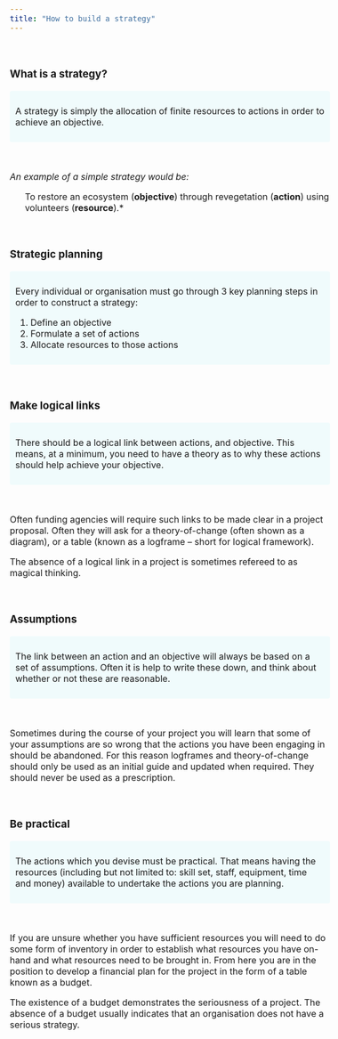 ```yaml
---
title: "How to build a strategy"
---
```



<style type="text/css">

body{ /* Normal  */
      font-size: 16px;
  }
td {  /* Table  */
  font-size: 8px;
}
h1.title {
  font-size: 48px;
  font-weight: bold;
  color:#1f618d;
  font-family: Tahoma, sans-serif
}


div.blue { background-color:#f0fbfc ; border-radius: 4px; padding: 10px;}

</style>

<br>

### What is a strategy?
<div class = "blue">
A strategy is simply the allocation of finite resources to actions in order to achieve an objective.
</div>

<br>

*An example of a simple strategy would be:*

<ul>
To restore an ecosystem (**objective**) through revegetation (**action**) using volunteers (**resource**).*
</ul>

<br>

### Strategic planning
<div class = "blue">
Every individual or organisation must go through 3 key planning steps in order to construct a strategy:

1. Define an objective
1. Formulate a set of actions
1. Allocate resources to those actions
</div>

<br>

### Make logical links
<div class = "blue">
There should be a logical link between actions, and objective. This means, at a minimum, you need to have a theory as to why these actions should help achieve your objective.
</div>
<br>

Often funding agencies will require such links to be made clear in a project proposal. Often they will ask for a theory-of-change (often shown as a diagram), or a table (known as a logframe -- short for logical framework).

The absence of a logical link in a project is sometimes refereed to as magical thinking.

<br>

### Assumptions
<div class = "blue">
The link between an action and an objective will always be based on a set of assumptions. Often it is help to write these down, and think about whether or not these are reasonable.
</div>
<br>

Sometimes during the course of your project you will learn that some of your assumptions are so wrong that the actions you have been engaging in should be abandoned. For this reason logframes and theory-of-change should only be used as an initial guide and updated when required. They should never be used as a prescription.


<br>

### Be practical
<div class = "blue">
The actions which you devise must be practical. That means having the resources (including but not limited to: skill set, staff, equipment, time and money) available to undertake the actions you are planning.
</div>
<br>

If you are unsure whether you have sufficient resources you will need to do some form of inventory in order to establish what resources you have on-hand and what resources need to be brought in. From here you are in the position to develop a financial plan for the project in the form of a table known as a budget.

The existence of a budget demonstrates the seriousness of a project. The absence of a budget usually indicates that an organisation does not have a serious strategy. 

<br>
